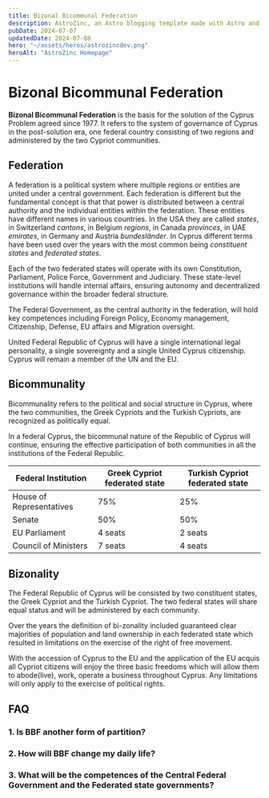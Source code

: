```yaml
---
title: Bizonal Bicommunal Federation
description: AstroZinc, an Astro blogging template made with Astro and Tailwind CSS.
pubDate: 2024-07-07
updatedDate: 2024-07-08
hero: "~/assets/heros/astrozincdev.png"
heroAlt: "AstroZinc Homepage"
---
```


# Bizonal Bicommunal Federation

**Bizonal Bicommunal Federation** is the basis for the solution of the Cyprus Problem agreed since 1977. It refers to the system of governance of Cyprus in the post-solution era, one federal country consisting of two regions and administered by the two Cypriot communities.

## Federation

A federation is a political system where multiple regions or entities are united under a central government. Each federation is different but the fundamental concept is that that power is distributed between a central authority and the individual entities within the federation. These entities have different names in various countries. In the USA they are called _states_, in Switzerland _cantons_, in Belgium _regions_, in Canada _provinces_, in UAE _emirates_, in Germany and Austria _bundesländer_. In Cyprus different terms have been used over the years with the most common being _constituent states_ and _federated states_.

Each of the two federated states will operate with its own Constitution, Parliament, Police Force, Government and Judiciary. These state-level institutions will handle internal affairs, ensuring autonomy and decentralized governance within the broader federal structure.

The Federal Government, as the central authority in the federation, will hold key competences including Foreign Policy, Economy management, Citizenship, Defense, EU affairs and Migration oversight.

United Federal Republic of Cyprus will have a single international legal personality, a single sovereignty and a single United Cyprus citizenship. Cyprus will remain a member of the UN and the EU.

## Bicommunality

Bicommunality refers to the political and social structure in Cyprus, where the two communities, the Greek Cypriots and the Turkish Cypriots, are recognized as politically equal.

In a federal Cyprus, the bicommunal nature of the Republic of Cyprus will continue, ensuring the effective participation of both communities in all the institutions of the Federal Republic.

| Federal Institution      | Greek Cypriot federated state | Turkish Cypriot federated state |
| ------------------------ | ----------------------------- | ------------------------------- |
| House of Representatives | 75%                           | 25%                             |
| Senate                   | 50%                           | 50%                             |
| EU Parliament            | 4 seats                       | 2 seats                         |
| Council of Ministers     | 7 seats                       | 4 seats                         |

## Bizonality

The Federal Republic of Cyprus will be consisted by two constituent states, the Greek Cypriot and the Turkish Cypriot. The two federal states will share equal status and will be administered by each community.

Over the years the definition of bi-zonality included guaranteed clear majorities of population and land ownership in each federated state which resulted in limitations on the exercise of the right of free movement.

With the accession of Cyprus to the EU and the application of the EU acquis all Cypriot citizens will enjoy the three basic freedoms which will allow them to abode(live), work, operate a business throughout Cyprus. Any limitations will only apply to the exercise of political rights.

## FAQ

### 1. Is BBF another form of partition?

### 2. How will BBF change my daily life?

### 3. What will be the competences of the Central Federal Government and the Federated state governments?
